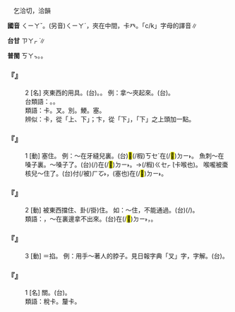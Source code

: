 
=={{ruby|卡|ㄑㄧㄚˇ}}==

　乞洽切，洽韻

'''國音''' <rt>ㄑㄧㄚˇ</rt>。(另音)<rt>ㄑㄧㄚˊ</rt>，夾在中間{{ruby|。|ㄎㄚˇ}}，卡癶。「c/k」字母的譯音∥

'''台甘''' <rt>ㄗㄚㆷ ͘</rt>{{ruby|。|ㄗㄚㆴ ͘}}∥

'''普閩''' <rt>ㄎㄚㆴ</rt>。{{ruby|(白)|ㄎㄚˋ}}。

    

==='''『{{ruby|卡|ㄑㄧㄚˇ}}{{ruby|子|·ㄗˇ}}』'''===
:2  [名] 夾東西的用具。(台){{ruby|夾|ㆣㄧㄚㆴ ͘}}{{ruby|/|ㄫㆤㆷ ͘}}{{ruby|仔|ㄚ}}。{{ruby|多|ㄉㄜ}}{{ruby|指|ㄍㄧˋ}}{{ruby|/|ㄐㄧˋ}}{{ruby|頭|ㄊㄠˊ}}{{ruby|毛|ㄇㆦˊ}}{{ruby|/|ㄇㆭˊ}}{{ruby|夾|ㆣㄧㄚㆴ ͘}}{{ruby|/|ㆣㄧㄚㆴ}}{{ruby|仔|ㄚ}}。 例：拿～夾起來。(台){{ruby|用|ㄧㄥ˪}}{{ruby|/|ㄧㆲ˫}}{{ruby|夾|ㆣㄧㄚㆴ}}{{ruby|/|ㄫㆤㆷ}}{{ruby|仔|ㄚ}}{{ruby|共|ㄍㄚ˫}}{{ruby|夾|ㆣㄧㄚㆴ}}{{ruby|/|ㄫㆤㆷ}}{{ruby|起|·ㄎㄧˋ}}{{ruby|來|·ㄌㄞˊ}}。
:台類語：{{ruby|<mark>&#xffc65;</mark>|ㆢㄧㆷ ͘}}。{{ruby|叉|ㄘㆤ}}。{{ruby|<mark>&#xffb7a;</mark>|ㄑㄧㆷ ͘}}
:
:類語：卡。叉。別。鯁。塞。
:
:辨似：卡，從「上、下」；卞，從「下」，「下」之上頭加一點。
:
    

==='''『{{ruby|卡|ㄑㄧㄚˇ}}』'''===
:1  [動] 塞住。 例：～在牙縫兒裏。(台)<mark>&#xffb5c;</mark>(/椵)<rt>ㄎㆤˊ</rt>在(/<mark>&#xf9853;</mark>)<rt>ㄉㄧ˫</rt>{{ruby|嘴|ㄘㄨㄧ˪}}{{ruby|齒|ㄎㄧˋ}}{{ruby|縫|ㄆㄤ˫}}。 魚刺～在嗓子裏。～嗓子了。(台){{ruby|魚|ㄏㄧˊ}}{{ruby|」|ㄏㄨˊ}}{{ruby|刺|ㄑㄧ˪}}{{ruby|<mark>&#xffb5c;</mark>|ㄍㆤˊ}}(/{{ruby|椵|ㄎㆤˊ}})在(/<mark>&#xf9853;</mark>)<rt>ㄉㄧ˫</rt>{{ruby|嚨|ㄋㄚˊ}}{{ruby|喉|ㄠˊ}}。→{{ruby|<mark>&#xffb5c;</mark>|ㄍㆤㆷ ͘}}(/椵)<rt>ㄍㆤㆷ ͘</rt>{{ruby|/|ㄎㆤˊ}}{{ruby|喉|ㄠˊ}}(卡喉也)。 喉嚨被棗核兒～住了。(台){{ruby|嚨|ㄋㄚˊ}}{{ruby|喉|ㄠˊ}}付(/被)<rt>ㄏㆦ˫</rt>{{ruby|棗|ㄗㄜˋ}}{{ruby|仔|ㄚ}}{{ruby|核|ㄏㄨㆵ ͘}}{{ruby|窒|ㄊㄚㆵ}}{{ruby|咧|ㄌㆤ˪}}，{{ruby|棗|ㄗㄜˋ}}{{ruby|仔|ㄚ}}{{ruby|核|ㄏㄨㆵ ͘}}{{ruby|窒|ㄊㄚㆵ}}(塞也)在(/<mark>&#xf9853;</mark>)<rt>ㄉㄧ˫</rt>{{ruby|嚨|ㄋㄚˊ}}{{ruby|喉|ㄠˊ}}{{ruby|孔|ㄎㄤ}}。
    

==='''『{{ruby|卡|ㄑㄧㄚˇ}}』'''===
:2  [動] 被東西擋住、卦(/掛)住。 如：～住，不能通過。(台){{ruby|<mark>&#xffb5c;</mark>|ㄍㆤˊ}}(/{{ruby|椵|ㄎㆤˊ}}){{ruby|咧|ㄌㆤ˪}}{{ruby|<mark>&#xffa45;</mark>|ㆠㆤ˫}}{{ruby|/|ㆠㄨㆤ˫}}{{ruby|得|ㄉㄧㆵ}}{{ruby|過|ㄍㄨㆤ˪}}{{ruby|/|ㄍㆤ˪}}。
:類語：{{ruby|叉|ㄔㄚˊ}}，～在裏邊拿不出來。(台){{ruby|繫|ㄎㆤˊ}}在(/<mark>&#xf9853;</mark>)<rt>ㄉㄧ˫</rt>{{ruby|內|ㄌㄞ˫}}{{ruby|面|ㆠㄧㄣ˫}}，{{ruby|提|ㄊㆤㆷ}}{{ruby|<mark>&#xffa45;</mark>|ㆠㆤ˫}}{{ruby|/|ㆠㄨㆤ˫}}{{ruby|出|ㄘㄨㆵ}}{{ruby|來|·ㄌㄞˊ}}。
:
    

==='''『{{ruby|卡|ㄑㄧㄚˇ}}』'''===
:3  [動] ＝掐。 例：用手～著人的脖子。見日報字典「叉」字，字解。(台){{ruby|用|ㄧㄥ˫}}{{ruby|/|ㄧㆲ˫}}{{ruby|手|ㄑㄧㄨˋ}}{{ruby|擲|ㄉㆥ˫}}{{ruby|/|ㄉㆪ˫}}{{ruby|人|ㄌㄤˊ}}{{ruby|丌|ㆤ}}{{ruby|頷|ㆰ˫}}{{ruby|<mark>&#xffacf;</mark>|ㄍㄨㄣˋ}}{{ruby|仔|ㄚ}}。
    

==='''『{{ruby|卡|ㄑㄧㄚˇ}}{{ruby|子|·ㄗˇ}}』'''===
:1  [名] 關{{ruby|卡|ㄑㄧㄚˇ}}。(台){{ruby|古|ㄍㆦˋ}}{{ruby|早|ㄗㄚˋ}}{{ruby|設|ㄒㄧㄚㆵ}}{{ruby|在|ㄗㄞ˫}}{{ruby|陸|ㄌㄧㆦㆶ ͘}}{{ruby|上|ㄒㄧㆲ˫}}{{ruby|交|ㄍㄠ}}{{ruby|通|ㄊㆲ}}{{ruby|要|ㄧㄠ˪}}{{ruby|道|ㄉㄜ˫}}{{ruby|丌|ㆤ}}{{ruby|稅|ㄙㄨㆤ˪}}{{ruby|/|ㄙㆤ˪}}{{ruby|關|ㄍㄨㄢ}}。
:類語：稅卡。釐卡。
:
    
